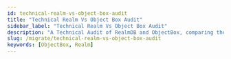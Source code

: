 ```yaml
---
id: technical-realm-vs-object-box-audit
title: "Technical Realm Vs Object Box Audit"
sidebar_label: "Technical Realm Vs Object Box Audit"
description: "A Technical Audit of RealmDB and ObjectBox, comparing the on-device databases on a technical level"
slug: /migrate/technical-realm-vs-object-box-audit
keywords: [ObjectBox, Realm]
---
```


<Head>
<script
type="application/ld+json"
dangerouslySetInnerHTML={{
__html: JSON.stringify({
  "@context": "https://schema.org",
  "@type": "TechArticle",
  "headline": "Technical Realm Vs Object Box Audit",
  "description": "A Technical Audit of RealmDB and ObjectBox; perfect for understanding the similarities, differences, and unique advantages and disadvantages the two databases bring to the table.",
  "keywords": ["ObjectBox", "Realm"]
})
}}
/>
</Head>

# A Technical Audit of RealmDB and ObjectBox

## Foundational Architecture & Data Modeling

The architectural foundation of a database determines its performance characteristics as well as the developer experience, schema evolution capabilities, and the degree of coupling it imposes on an application. An audit of RealmDB and ObjectBox reveals two fundamentally different philosophies in data modeling. RealmDB employs an integrated object model rooted in class inheritance, creating a tightly coupled but therefore reactive system. In contrast, ObjectBox utilizes an annotation-driven framework that preserves the integrity of "Plain Old Objects" (POJOs/POCOs), prioritizing architectural separation & performance in exchange for some explicit constraints. [[MongoDB Realm Swift Docs](https://github.com/realm/realm-swift) | [ObjectBox Docs](https://docs.objectbox.io/)]

### 1.1 RealmDB: The Integrated Object Model

RealmDB's approach to data modeling is to directly map language-native classes to the database schema, a concept it promotes as intuitive for developers. The verification of this model confirms that persistable objects are defined by creating classes that inherit from a base Realm.Object class, making them "managed objects" tightly coupled to the Realm instance. This pattern is consistent across its various SDKs. [[MongoDB Realm Swift Docs](https://github.com/realm/realm-swift)]

For instance, the official Swift documentation provides a canonical example where a Dog class is made persistable by inheriting from Object and using the <code>@Persisted</code> property wrapper to mark fields for storage: 
```swift
// Define your models like regular Swift classes
class Dog: Object {
    @Persisted var name: String
    @Persisted var age: Int
}
```
<div style={{textAlign: 'right'}}>[[MongoDB Realm Swift Docs](https://github.com/realm/realm-swift)]</div>


Similarly, in the JavaScript/TypeScript ecosystem, models extend the <code>Realm.Object</code> base class. The documentation shows a Task class defined this way, demonstrating the uniformity of this inheritance-based paradigm:

```typescript
class Task extends Realm.Object&lt;Task, "description"&gt; {
    _id = new Realm.BSON.ObjectId();
    description!: string;
    @index
    isComplete = false;
    static primaryKey = "_id";
    constructor(realm, description: string) {
        super(realm, &#123; description &#125;);
    }
}
```
<div style={{textAlign: 'right'}}>[[MongoDB Realm Docs](https://www.mongodb.com/docs/realm/) | [MongoDB Realm JavaScript Docs](https://www.mongodb.com/docs/realm-sdks/js/latest/)]</div>


Relationships between these objects are established via "links," which are properties that directly reference another <code>Realm.Object</code> instance. This creates a natural, object-oriented graph within the database. [[Wikipedia on MongoDB Realm](https://en.wikipedia.org/wiki/Realm_)]

This design choice carries significant architectural implications. The mandatory inheritance from <code>Realm.Object</code> means that the application's domain models are coupled to the Realm framework and objects are not plain, independant objects. E.g., a Task object is not just a simple data structure; it is intrinsically a "Realm object." This tight coupling is the mechanism that enables one of Realm's marquee features: "Live Objects". These objects are proxies to the underlying database data, meaning any changes made to the data are automatically reflected in all instances of that object without re-fetching.

While this is powerful for building reactive applications, it introduces constraints. These objects can be difficult to create, manipulate, or test outside the context of an active Realm instance. Serializing them for transmission over a network to a non-Realm backend or using them in layers of an application designed with persistence-agnostic principles (e.g., Domain-Driven Design) can become complex, often requiring the creation of separate, detached Data Transfer Objects (DTOs).

In summary, the "intuitive" nature of the model, therefore, represents a trade-off: it simplifies reactivity at the cost of object portability, architectural purity, and oftentimes: performance. [[MongoDB Realm Swift Docs](https://github.com/realm/realm-swift)]

### 1.2 ObjectBox: The Annotation-Driven Entity Framework

ObjectBox adopts a fundamentally different approach, using annotations to decorate standard classes, thereby designating them as persistable entities. This methodology keeps the domain objects as "Plain Old Java Objects" (POJOs) or their equivalents in other languages, ensuring a clean separation between the data model and the persistence framework.

The core of this pattern is the <code>@Entity</code> annotation, which marks a class for persistence. Within such a class, one property must be annotated with <code>@Id</code> to serve as the primary key. A critical and deliberate constraint of ObjectBox is that this ID property must be a 64-bit integer (long in Java/Kotlin, int in Dart). The official "Getting Started" documentation provides a clear Java example:

```java
@Entity
public class User {
    @Id
    public long id;
    public String name;
}
```
<div style={{textAlign: 'right'}}>[[ObjectBox Docs](https://docs.objectbox.io/getting-started)]</div>


This pattern is consistent across other supported languages ("language bindings"), e.g. as in the Python binding, where the <code>@Entity</code> decorator serves the same purpose. Another key requirement is that entity classes must provide a no-argument constructor, which the database engine uses for object materialization during query execution. [[ObjectBox Docs](https://docs.objectbox.io/getting-started) | [ObjectBox Docfiles](https://objectbox.io/docfiles/python/current/overview.html)]


These constraints, particularly the mandatory long ID, are not arbitrary limitations but are foundational to ObjectBox's performance-oriented design. A numeric, auto-incrementing primary key is the most efficient mechanism for the underlying C/C++ core to handle internal data lookups, indexing, and relationship management. This design avoids the performance overhead associated with string comparisons or the management of more complex key types. By enforcing this constraint, ObjectBox prioritizes raw speed and efficiency. [[ObjectBox Docs](https://docs.objectbox.io/getting-started)]

Furthermore, the use of annotations means the <code>User</code> class has no compile-time dependency on any ObjectBox base class. The persistence logic is metadata applied to the class, not a characteristic inherited by it. This promotes loose coupling and allows the same domain objects to be used seamlessly across different layers of an application, serialized, or tested without any dependency on the database framework. This architectural choice places a premium on performance and design purity, accepting a minor reduction in flexibility (regarding primary key types) to achieve these goals.


### 1.3 Synthesis: A Comparative Analysis of Modeling Paradigms

The two data modeling paradigms represent a classic architectural trade-off. Realm's inheritance-based model offers a deeply integrated and therefore reactive experience out-of-the-box. The "live objects" feature can reduce the amount of boilerplate code required to keep a user interface synchronized with the underlying data. However, this comes at the cost of tightly coupling the application's domain model to the persistence layer, which reduces testability, architectural flexibility, and in many cases performance. [[MongoDB Realm Swift Docs](https://github.com/realm/realm-swift)]

ObjectBox's annotation-driven model enforces a stricter separation of concerns. Entities remain simple, portable objects (POJOs), which aligns well with layered architectural patterns like Clean Architecture or Domain-Driven Design. The framework's constraints, such as the mandatory long ID, are explicit choices made to optimize for performance. While this approach requires developers to use separate mechanisms for data observation and reactivity (e.g., Data Observers or Rx integrations), it provides greater control and architectural purity. The choice between these two models is therefore not merely a matter of preference but a strategic decision about the architectural priorities of a project: integrated reactivity versus performance and modularity. [[ObjectBox Docs](https://docs.objectbox.io/)]

## 2. Database Lifecycle: Configuration and Initialization

The process of configuring and obtaining a connection to a database is a critical first step where subtle API differences can have significant downstream effects on application behavior, particularly concerning data synchronization and schema management. The initialization patterns of RealmDB and ObjectBox reveal their core design philosophies regarding synchronicity and the handling of database schemas.


### 2.1 Instantiating the Database: A Study in Contrasts

RealmDB and ObjectBox present markedly different entry points for database access. The Realm database has two separate ways to start up (across languagee bindings, though we are referencing the JavaScript Docs in the following): one that makes your app wait (synchronous) and one that works in the background (asynchronous). This distinction often confuses developers [[MongoDB Realm Q&A on Stackoverflow](https://stackoverflow.com/questions/48668497/realm-open-vs-new-realm)]

The synchronous constructor, <code>new Realm(config)</code>, is intended for opening a local, non-synchronized Realm file. It returns a Realm instance immediately, creating the file if it doesn't exist. This method is straightforward for purely offline applications. [[MongoDB Realm Q&A on Stackoverflow](https://stackoverflow.com/questions/48668497/realm-open-vs-new-realm)]

In contrast, the static method <code>Realm.open(config)</code> returns a ProgressPromise. This asynchronous approach is essential when using Realm's data synchronization features. The promise resolves with the Realm instance only after the local file has been opened and, crucially, the initial synchronization with the remote backend has been completed. Using <code>new Realm()</code> on a synced Realm configuration would open the local file without waiting for remote data, potentially leading to an inconsistent or empty data state. This dual-API design reflects an architecture where synchronization was a major feature layered on top of the core local database, necessitating a separate, asynchronous entry point to manage the inherent latency of network operations. [[MongoDB Realm Q&A on Stackoverflow](https://stackoverflow.com/questions/48668497/realm-open-vs-new-realm) | [MongoDB Realm Dev Forum](https://www.mongodb.com/community/forums/t/when-to-open-realms-async-vs-sync/14415) | [MongoDB Realm Docs](https://www.mongodb.com/docs/realm-sdks/js/latest/Realm.html)]

ObjectBox, on the other hand, provides a single, unified initialization pattern through a generated builder class. The entry point is always the static <code>MyObjectBox.builder()</code> method, which returns a <code>BoxStoreBuilder</code> instance. This builder is then used to configure and create the central <code>BoxStore</code> object, from which individual <code>Box&lt;T&gt;</code> instances are retrieved.


```java
// Standard initialization for a local ObjectBox database
BoxStore store = MyObjectBox.builder()
  .name("my-app-db")
  .build();
```
[[ObjectBox Docs](https://docs.objectbox.io/)]

Data synchronization in ObjectBox is not handled by a separate factory method but is configured as an optional component within the same builder flow. After the <code>BoxStore</code> is built, a <code>SyncClient</code> is attached to it:

```java
// Initialization with Sync enabled
BoxStore store = MyObjectBox.builder().name("my-app-db").build();
if (Sync.isAvailable()) {
    SyncClient syncClient = Sync.client(store, "ws://127.0.0.1:9999", SyncCredentials.none()).build();
    syncClient.start();
}
```
[[ObjectBox Docs](https://docs.objectbox.io/getting-started) | [ObjectBox Java](https://github.com/objectbox/objectbox-java)]

This unified builder pattern demonstrates the more modular architecture where the core local database is the foundation, and features like synchronization are add-ons. It presents a single, predictable initialization path for the developer, regardless of whether sync is being used, thereby reducing the potential for confusion between synchronous and asynchronous entry points. [[ObjectBox Website](https://objectbox.io/get-started-with-syncing-data-in-java/)]

### 2.2 Configuration Parameters Audit

The configuration objects passed during initialization highlight further differences, particularly in how database schemas are managed.


#### 2.2.1  Configuration Parameters in RealmDB

For Realm, the configuration object's <code>schema</code> property is paramount. It requires an array of all model classes (or schema objects) that will be used in that Realm instance. This schema must be provided every time the database is opened.

```javascript
// Realm configuration requires an explicit schema array
const realm = await Realm.open({
  schema: [/* ... your models ... */],
  // other config properties...
});
```
[[MongoDB Realm Docs](https://www.mongodb.com/docs/realm-sdks/js/latest/Realm.html) | [MongoDB Realm Dev Forum](https://www.mongodb.com/community/forums/t/opening-realm-with-multiple-schema-classes/126151)]

This makes the schema an explicit, runtime concern. Schema migrations are handled programmatically by incrementing a <code>schemaVersion</code> number in the configuration and providing a corresponding migration function that is executed if the on-disk version is lower than the configured version.

#### 2.2.2  Configuration Parameters in ObjectBox Database

ObjectBox handles schema definition as a build-time artifact. When the project is compiled, the ObjectBox Gradle plugin processes the <code>@Entity</code> annotated classes and generates two key assets: the <code>MyObjectBox</code> class and a schema definition file named <code>objectbox-model.json</code>. This JSON file contains a complete representation of the schema, including unique IDs (UIDs) for every entity and property, which are crucial for managing schema evolution. The <code>BoxStore</code> is thus implicitly aware of the schema through this generated code, and no schema definition needs to be passed at runtime. [[ObjectBox Docs](https://docs.objectbox.io/getting-started) | [ObjectBox Docfiles](https://objectbox.io/docfiles/java/current/io/objectbox/annotation/package-summary.html)]

This build-time approach enables what ObjectBox terms "automatic schema migrations" for non-breaking changes like adding or removing a property. [[ObjectBox Java](https://github.com/objectbox/objectbox-java)]
Because the <code>objectbox-model.json</code> file tracks entities and properties by their stable UIDs, the engine can handle renames (via the <code>@NameInDb</code> annotation) and other simple changes without requiring manual migration code. The developer's responsibility shifts from writing migration code to ensuring that the <code>objectbox-model.json</code> file is committed to version control, as it serves as the persistent record of the schema's history. [[ObjectBox Docs](https://docs.objectbox.io/getting-started)]

#### 2.2.3  Configuration Parameters RealmDB vs ObjectBox Audit

In summary, the configuration and initialization processes underscore the core architectural differences. Realm's runtime schema configuration provides explicit, programmatic control over migrations, while ObjectBox's build-time schema generation offers a more automated, convention-over-configuration approach to schema evolution, powered by its persistent model file.


## 3. Core Data Operations: A Comparative API Audit

The day-to-day utility of a database is defined by the ease-of-use and performance of its core operations: **C**reate, **R**ead, **U**pdate, and **D**elete (**CRUD**). A detailed audit of the RealmDB and ObjectBox APIs reveals significant differences in transaction management, query result types, and overall developer workflow.

### 3.1 Write Operations: Transactions, Inserts, and Updates

A key distinction of the two databases lies in the granularity and explicitness of their transaction management.

#### 3.1.1 Write Operations in MongoDB Realm
RealmDB enforces a strict, high-level transactional model where every database modification - e.g. an insert, update, or delete - must be explicitly wrapped in a <code>realm.write()</code> transaction block.


The API for creating a new object is <code>realm.create(ObjectType, properties)</code>, which must be called within the write block. The following example is idiomatic for Realm:

```javascript
let task1;
realm.write(() => {
  task1 = realm.create("Task", {
    _id: 1,
    description: "Learn MongoDB",
  });
});
```
[[Community Example on MongoDB Realm](https://www.codesofphoenix.com/realm)]

Updates are performed by fetching a managed "live object" and modifying its properties within a write transaction. The Swift documentation provides a clear example:

```swift
let dog = realm.objects(Dog.self).first!
// Update the dog's name in a transaction
try! realm.write {
    dog.name = "Wolfie"
}
```
[[Community Example on MongoDB Realm](https://www.codesofphoenix.com/realm) | [MongoDB Realm Swift Docs](https://github.com/realm/realm-swift)]

This model is rigid but inherently safe; it is impossible for a developer to accidentally perform a write operation outside of a transaction, thus ensuring data consistency.

#### 3.1.2 Write Operations in ObjectBox Database
ObjectBox, in contrast, employs a more flexible, fine-grained transaction model. The primary method for both inserts and updates is <code>box.put(entity)</code>. This method's behavior is determined by the entity's ID property. If the ID is 0 (the default for a new object), <code>put</code> performs an insert, assigns a new unique ID to the object, and returns it. If the ID is non-zero and matches an existing object in the database, <code>put</code> performs an update. [[ObjectBox Docs](https://docs.objectbox.io/getting-started) | [ObjectBox Docfiles](https://objectbox.io/docfiles/java/current/io/objectbox/Box.html)]

Each individual <code>box.put(entity)</code> call is atomic and runs in its own implicit transaction. This is highly convenient for simple, single-object writes.

```java
// Insert a new user (assuming user.id is 0)
User user = new User("Tina");
userBox.put(user);
// This is a complete, atomic transaction

// Update an existing user
user.setName("Tina Turner");
userBox.put(user);
// This is also a complete transaction
```
[[ObjectBox Docs](https://docs.objectbox.io/getting-started)]

While convenient, performing many <code>put</code> operations in a loop can be inefficient, as each call creates and commits a separate transaction. For this reason, the ObjectBox documentation strongly recommends using bulk operations like <code>box.put(Collection&lt;T&gt; entities)</code> or wrapping multiple operations in an explicit transaction using <code>store.runInTx(() -&gt; &#123;... &#125;)</code> for optimal performance. This design places more responsibility on the developer to recognize performance-critical paths and optimize them, offering flexibility at the cost of requiring more developer awareness compared to Realm's enforced transaction model.

#### 3.1.3 Write Operations ObjectBox vs Realm Audit

In summary: ObjectBox expects developers to think along themselves, but with this also giving them the opportunity to develop faster and more seamless app experiences. If you are a developer you can either view that as an additional benefit, helping you learn and grow, or you can bet on the AIs of the future to take over the thinking for you. Either way, ObjectBox offers you more flexibility and speed here. [[ObjectBox Docs](https://docs.objectbox.io/getting-started) | [ObjectBox Docfiles](https://objectbox.io/docfiles/java/current/io/objectbox/Box.html)]


### 3.2 Read Operations: Object Retrieval and Querying

The most profound difference in read operations is not the query syntax, but the nature of the results returned. Realm's query engine returns "live," auto-updating collections, whereas ObjectBox returns static, point-in-time snapshots of the data. Both approaches have their advantages and disadvantages.

#### 3.2.1 Read Operationsin RealmDB

In Realm, retrieving all objects of a certain type is done via <code>realm.objects('ObjectType')</code>. This can be chained with a <code>.filter()</code> method using a query language string to specify conditions.

```swift
// Get all dogs named 'Fido'
let dogs = realm.objects(Dog.self).filter("name contains 'Fido'")
```
[[MongoDB Realm Swift Docs](https://github.com/realm/realm-swift)]

The <code>dogs</code> variable in this example is not a simple array. It is a <code>Results&lt;Dog&gt;</code> collection that is "live." If another thread or process adds a new dog named 'Fido' to the database, the <code>dogs</code> collection will automatically be updated. This is the cornerstone of Realm's reactive architecture and enables seamless integration with UI frameworks like SwiftUI, where views bound to these collections re-render automatically. However, bear in mind that Live Realm objects, collections, and Realm instances are *thread-confined*. This means an object fetched on the main thread cannot be accessed or modified on a background thread, and vice-versa. Attempting to do so will cause your application to crash. [[MongoDB Realm Swift Docs](https://github.com/realm/realm-swift)]




#### 3.2.2 Read Operations in ObjectBox Database

ObjectBox provides <code>box.get(id)</code> for efficient primary key lookups and <code>box.getAll()</code> to retrieve all objects in a box. For more complex queries, it provides a fluent builder API that is strongly typed and checked at compile time:

```java
// Get all users named "Tom", ordered by name
Query<User> query = userBox
  .query(User_.name.equal("Tom"))
  .order(User_.name)
  .build();
List<User> results = query.find();
query.close();
```
[[ObjectBox Docs](https://docs.objectbox.io/getting-started) | [ObjectBox Getting Started Video](https://www.youtube.com/watch?v=flmAeYY-u9I)]

The <code>results</code> variable here is a standard <code>java.util.List&lt;User&gt;</code>. It is a snapshot of the data at the exact moment <code>query.find()</code> was executed. It will not change if the underlying data in the database is modified. To see new or updated data, the query must be explicitly re-executed.

ObjectBox provides a separate, explicit mechanism for reactivity through its Data Observers and RxJava integrations. A developer can subscribe to changes on a Box or a Query and will be notified when the data changes, at which point they can choose to re-run the query and update the UI. [[ObjectBox Docs](https://docs.objectbox.io/)]

#### 3.2.3 Read Operations in RealmDB vs ObjectBox Audit

In summary, Realm's model is implicitly reactive, which can feel "magical" and reduce boilerplate but may also lead to unexpected side effects or performance issues if the developer is not fully aware of the constant background updates. ObjectBox's model is explicitly non-reactive by default, giving the developer complete control and predictability over when data refreshes occur.





### 3.3 Delete Operations

Deletion APIs in both databases are straightforward and follow their respective transaction models.

#### 3.3.1 Delete in RealmDB

In Realm, deletion is handled by the <code>realm.delete(object)</code> method, which, like all write operations, must be called inside a <code>realm.write()</code> transaction block. It can be used to delete a single object or a collection of objects. [[MongoDB Realm Kotlin Docs](https://www.mongodb.com/docs/realm-sdks/kotlin/latest/library-base/io.realm.kotlin/-mutable-realm/delete.html) | [MongoDB dev Forum Swift](https://www.mongodb.com/community/forums/t/deleting-a-realm-object-on-the-detail-view-in-swiftui/197104/2)]

```javascript
realm.write(() => {
  let taskToDelete = realm.objectForPrimaryKey("Task", 1);
  realm.delete(taskToDelete);
});
```
[[Realm JavaScript Docs](https://www.mongodb.com/docs/realm-sdks/js/latest/)]

#### 3.3.1 Delete in ObjectBox Database


ObjectBox provides several methods for deletion on the <code>Box</code> class: <code>box.remove(entity)</code> or <code>box.remove(id)</code> for single objects, <code>box.remove(entities)</code> or <code>box.removeByIds(ids)</code> for bulk removal of specific objects, and <code>box.removeAll()</code> to clear all objects from the box. ObjectBox ensures automatically that each and every one of these operations is atomic and transactional. This means the operation either completes fully or not at all, ensuring data consistency. [[ObjectBox Docs](https://docs.objectbox.io/getting-started) | [ObjectBox Transaction Docs](https://docs.objectbox.io/transactions)]
```python
# Delete a single object by passing the entity instance, e.g. Removing 'Alice' by passing the user object
box.remove(user1)

# Delete a single object by passing its ID, e.g. Removing 'Bob' by using his ID
# After an object is put, its 'id' attribute is populated.
box.remove(user2.id)

# Delete all remaining objects in the box
box.removeAll()
```
[[ObjectBox Tutorial Demo Project](https://docs.objectbox.io/tutorial-demo-project)]



## 4. Advanced Capabilities and Strategic Differentiators

Beyond fundamental CRUD operations, the strategic value of a database is often determined by its advanced features, such as data synchronization, relationship management, and unique capabilities that cater to emerging application paradigms. An audit of these areas reveals a significant difference in the product strategies and future viability of RealmDB and ObjectBox.

### 4.1 Data Synchronization: A Critical Evaluation

Data synchronization is a cornerstone of modern, offline-first applications, and has the power to combine the best of the growing Edge Computing (and therefore [Edge AI](https://objectbox.io/empowering-edge-ai-the-critical-role-of-databases/)) model with the predominant cloud-computing paradigm. Historically, Realm's Mobile Platform and later Atlas Device Sync were central to its value proposition, offering real-time, two-way data synchronization between devices and a cloud backend. However, [this capability is now deprecated](https://www.mongodb.com/docs/atlas/app-services/sync/device-sync-deprecation/) and official support (maintenance) for RealmDB has stopped [Discussion on this on reddit](https://www.reddit.com/r/android_devs/comments/1fct3k5/aged_like_milk_mongo_just_deprecated_their_realm/). So, while RealmDB is still available as an open source database, without maintenance, rapid decline is unavoidable. The official MongoDB documentation repository for Realm contains an unambiguous warning: "As of September 2024, Atlas Device SDKs are deprecated. Atlas Device SDKs will reach end-of-life and will no longer be maintained by MongoDB on September 30, 2025". [This deprecation notice fundamentally alters any comparison of the two databases](https://objectbox.io/alternative-to-mongodb-sync/). Realm's synchronization feature, while historically powerful, is no longer available, neither for new projects nor for existing applications. Any technical evaluation must treat Realm Sync as a legacy feature with a defined end-of-life. One of the solutions for migration, officially embraced by MongoDB, is ObjectBox.


Reference: [MongoDB Realm Docs](https://www.mongodb.com/docs/realm/)




In stark contrast, ObjectBox actively develops and promotes its Data Sync feature as a key strategic offering. The ObjectBox Sync architecture is designed for efficiency and resilience in offline-first scenarios. It operates on a delta-synchronization model, where only changes (diffs) are pushed between the client and server, significantly reducing network traffic compared to state-based or request-response paradigms. When a device is offline, changes are stored in a persistent outgoing queue. Upon reconnection, the queue is processed, and data is synchronized with the server. Just like in RealmDB, the Data Sync feature is ObjectBox's premium (and therfore paid) offering. In summer 2025 ObjectBox released its production-ready "MongoDB Connector" that enables syncing directly fom ObjectBox to MongoDB and which they set up as a "seamless, drop-in replacement for MongoDB Realm Atlas Device Sync".


Reference: [ObjectBox Docs](https://docs.objectbox.io/)


Configuration of ObjectBox Sync involves annotating entities with <code>@Sync</code> and connecting a <code>SyncClient</code> to the <code>BoxStore</code> instance, pointing it to a self-hosted or managed Sync Server. The documentation provides clear steps for setting up this client-server topology.


Reference: [ObjectBox Docs](https://docs.objectbox.io/)





The comparison of synchronization capabilities has therefore shifted dramatically. It is no longer a feature-to-feature analysis between two active technologies. Instead, it is a comparison between ObjectBox's actively supported, delta-based synchronization solution and Realm's deprecated, no longer supported Atlas Device Sync. For any project requiring data synchronization, this strategic divergence is the single most critical factor in the decision-making process.

Reference: [MongoDB Realm Docs](https://www.mongodb.com/docs/realm/) | Reference: [ObjectBox Docs](https://docs.objectbox.io/)


### 4.2 Data Relationships: Implementation and Management

Both databases provide robust support for modeling relationships between objects, though their APIs differ in implementation.




Realm uses a natural, direct-linking approach. A to-one relationship is simply a property that holds a reference to another <code>Realm.Object</code> subclass. A to-many relationship is represented by a property of type <code>List&lt;T&gt;</code>, where T is another <code>Realm.Object</code> subclass.1 This creates an intuitive object graph that developers can traverse directly in code.

[[MongoDB Realm Swift Docs](https://github.com/realm/realm-swift) | [RealmDB Wikipedia](https://en.wikipedia.org/wiki/Realm_(database))]


ObjectBox employs a more explicit and managed approach to relationships. A to-one relationship is declared using the <code>ToOne&lt;T&gt;</code> wrapper class. This class acts as a smart proxy that lazily loads the target object from the database upon first access, which is a performance optimization that avoids loading the entire object graph into memory at once.20


```java
@Entity
public class Order {
    @Id public long id;
    public ToOne<Customer> customer;
}
```
[[ObjectBox Docs](https://docs.objectbox.io/relations)]

To-many relationships in ObjectBox can be implemented in two ways. The most common is a one-to-many relationship, which is defined using the <code>@Backlink</code> annotation. This creates a read-only list of objects that point back to the current object via a <code>ToOne</code> relationship defined in the target entity.20 For many-to-many relationships, ObjectBox uses the <code>ToMany&lt;T&gt;</code> class, which allows for adding, removing, and managing a list of related target objects. [[ObjectBox Docs](https://docs.objectbox.io/relations)]

Both approaches are effective, with Realm's offering a more direct navigation experience and ObjectBox's providing more explicit control and built-in lazy loading for performance optimization.








### 4.3 Unique Feature Verification

The unique, differentiating features of each database point to their diverging strategic priorities.



Realm's standout feature has always been its "Live Objects" and the resulting deep integration with reactive UI frameworks. As demonstrated in its Swift documentation with <code>@ObservedResults</code> for SwiftUI, Realm is architected to make building real-time, data-bound user interfaces very simple. This focus on seamless UI reactivity was a natural fit for its (now deprecated) sync service, positioning it as an ideal solution for collaborative applications. [[MongoDB Realm Java Docs on RealmResults](https://www.mongodb.com/docs/realm-sdks/java/latest/io/realm/RealmResults.html) | [MongoDB Realm Swift Docs on Observed Results](https://www.mongodb.com/docs/realm-sdks/swift/latest/Structs/ObservedResults.html) | [MongoDB Dev Forum](https://www.mongodb.com/community/forums/t/update-to-end-of-life-and-deprecation-notice/297168/10)]


ObjectBox, on the other hand, is investing heavily in capabilities for the next generation of on-device artificial intelligence. Its recent releases have introduced first-class support for vector search, effectively turning it into an on-device vector database. According to the ObjectBox team and the initial release date, ObjectBox was the [first on-device vector database](https://objectbox.io/the-first-on-device-vector-database-objectbox-4-0/) in the edge computing space, demonstrating their eagerness to support Edge AI. The ObjectBox' vector extension allows for efficient similarity searches on vector embeddings, which is a foundational requirement for AI/ML applications such as Retrieval-Augmented Generation (RAG), semantic search, and recommendation engines. The addition of HNSW (Hierarchical Navigable Small World) indexing and various vector distance metrics (<code>VectorDistanceType</code>) in its API confirms a serious commitment to this domain. [[ObjectBox Java GitHub repo](https://github.com/objectbox/objectbox-java) | [ObjectBox Docfiles](https://objectbox.io/docfiles/java/current/io/objectbox/annotation/package-summary.html) | [ObjectBox C++ Docs](https://cpp.objectbox.io/)]



Overall, with the deprecation of its sync service and the discontinuation of the support of the open source RealmDB repos, Realm's future under MongoDB appears to have come to an end. ObjectBox is positioning itself as a high-performance data backend for a broader range of use cases, including synchronized, offline-first applications and, increasingly, computationally intensive, AI-driven edge applications. Any technical evaluation must account for these diverging roadmaps, as the best choice of database depends heavily on the long-term strategic goals of the application being built.



## 5. Synthesis of Findings and Strategic Implications

The comprehensive audit of RealmDB and ObjectBox, based (almost exculsively, but not quite) on their official documentations (official Docs, Docfiles, Dev Forums, GitHub repos), reveals two capable but fundamentally different database solutions. The choice between them extends beyond a simple comparison of API syntax or performance benchmarks; it is a strategic decision influenced by architectural philosophy, developer ergonomics, and, most critically, the long-term product roadmap and viability of core features. This section consolidates the findings and provides a conclusive analysis.

### 5.1 Strategic Decision Framework

Based on the comprehensive audit, the following decision framework emerges for choosing between RealmDB and ObjectBox:

#### Choose RealmDB if:
- You can live with a database that does not have an official maintainer (and may or may not be maintained)
- Your application is purely local (no synchronization requirements)
- You prioritize seamless UI reactivity and live data binding over performance
- You are building for iOS/macOS and want tight SwiftUI integration
- You prefer an inheritance-based, tightly integrated object model
- Schema migrations can be handled programmatically at runtime

#### Choose ObjectBox if:
- Your application requires data synchronization (critical given Realm Sync deprecation)
- You prioritize performance and a clean architectural separation (more important for larger apps)
- You are building AI/ML applications requiring vector search capabilities
- You prefer annotation-based, POJO-preserving entity models
- You want build-time schema generation and automatic migrations
- You need a future-proof solution with active development and roadmap

### 5.2 Critical Considerations

The most significant finding of this audit is the deprecation of Realm's synchronization capabilities. This fundamentally alters the competitive landscape and makes ObjectBox the clear choice for any application requiring data synchronization. The September 30, 2025 end-of-life date for Atlas Device SDKs represents an existential threat to Realm-based applications that rely on sync functionality.

For local-only applications, both databases remain viable, with the choice depending primarily on architectural preferences: Realm's reactive, tightly integrated model versus ObjectBox's performance-oriented, loosely coupled approach.

The emergence of ObjectBox's vector search capabilities positions it uniquely for the next generation of AI-powered applications, while the future of the Realm database (without Sync) remains unclear at this moment.

### 5.4 Conclusion

This technical audit, grounded in official documentation verification, reveals that while both RealmDB and ObjectBox are capable local databases, their strategic trajectories have diverged significantly. ObjectBox's continued investment in synchronization, performance optimization, and AI capabilities, combined with Realm's sync deprecation, makes ObjectBox the more future-proof choice for most modern application requirements. The decision ultimately depends on specific project needs, but the synchronization factor alone makes ObjectBox the recommended choice for any application with current or potential future sync requirements.

<Head>
  <script type="application/ld+json">
    {JSON.stringify({"@context": "https://schema.org", "@type": "TechArticle", "mainEntityOfPage": {"@type": "WebPage", "@id": "https://dev.objectbox.io/migrate/technical-realm-vs-object-box-audit"}, "headline": "Technical Realm Vs Object Box Audit", "description": "A Technical Audit of RealmDB and ObjectBox; perfect for understanding the similarities, differences, and unique advantages and disadvantages the two databases bring to the table.", "keywords": "Realm, Realm DB replacement, MongoDB Realm alternative, MongoDB Realm Device Sync, migration", "datePublished": "2025-08-20T10:00:00+01:00", "dateModified": "2025-09-09T16:45:00+02:00", "author": {"@type": "Organization", "name": "ObjectBox", "url": "https://dev.objectbox.io/"}}, null, 2)}
  </script>
</Head>